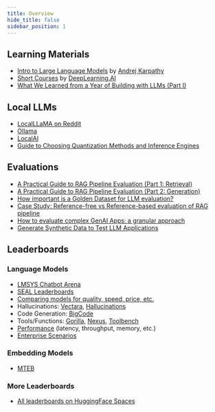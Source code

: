 ```yaml
---
title: Overview
hide_title: false
sidebar_position: 1
---
```


## Learning Materials
- [Intro to Large Language Models](https://www.youtube.com/watch?v=zjkBMFhNj_g) by [Andrej Karpathy](https://www.youtube.com/@AndrejKarpathy)
- [Short Courses](https://www.deeplearning.ai/short-courses/) by [DeepLearning.AI](https://www.deeplearning.ai/)
- [What We Learned from a Year of Building with LLMs (Part I)](https://www.oreilly.com/radar/what-we-learned-from-a-year-of-building-with-llms-part-i/)

## Local LLMs
- [LocalLLaMA on Reddit](https://www.reddit.com/r/LocalLLaMA/)
- [Ollama](https://ollama.com/)
- [LocalAI](https://localai.io/)
- [Guide to Choosing Quantization Methods and Inference Engines](https://www.reddit.com/r/LocalLLaMA/s/wZ3Sjifnqf)

## Evaluations
- [A Practical Guide to RAG Pipeline Evaluation (Part 1: Retrieval)](https://medium.com/relari/a-practical-guide-to-rag-pipeline-evaluation-part-1-27a472b09893)
- [A Practical Guide to RAG Pipeline Evaluation (Part 2: Generation)](https://medium.com/relari/a-practical-guide-to-rag-evaluation-part-2-generation-c79b1bde0f5d)
- [How important is a Golden Dataset for LLM evaluation?](https://medium.com/relari/how-important-is-a-golden-dataset-for-llm-pipeline-evaluation-4ef6deb14dc5)
- [Case Study: Reference-free vs Reference-based evaluation of RAG pipeline](https://medium.com/relari/case-study-reference-free-vs-reference-based-evaluation-of-rag-pipeline-9a49ef49866c)
- [How to evaluate complex GenAI Apps: a granular approach](https://medium.com/relari/how-to-evaluate-complex-genai-apps-a-granular-approach-0ab929d5b3e2)
- [Generate Synthetic Data to Test LLM Applications](https://medium.com/relari/generate-synthetic-data-to-test-llm-applications-4bffeb51b80e)

## Leaderboards

### Language Models
- [LMSYS Chatbot Arena](https://huggingface.co/spaces/lmsys/chatbot-arena-leaderboard)
- [SEAL Leaderboards](https://scale.com/leaderboard)
- [Comparing models for quality, speed, price, etc.](https://artificialanalysis.ai/)
- Hallucinations: [Vectara](https://huggingface.co/spaces/vectara/leaderboard), [Hallucinations](https://huggingface.co/spaces/hallucinations-leaderboard/leaderboard)
- Code Generation: [BigCode](https://huggingface.co/spaces/bigcode/bigcode-models-leaderboard)
- Tools/Functions: [Gorilla](https://gorilla.cs.berkeley.edu/leaderboard.html), [Nexus](https://huggingface.co/spaces/Nexusflow/Nexus_Function_Calling_Leaderboard), [Toolbench](https://huggingface.co/spaces/qiantong-xu/toolbench-leaderboard)
- [Performance](https://huggingface.co/spaces/optimum/llm-perf-leaderboard) (latency, throughput, memory, etc.)
- [Enterprise Scenarios](https://huggingface.co/spaces/PatronusAI/enterprise_scenarios_leaderboard)

### Embedding Models
- [MTEB](https://huggingface.co/spaces/mteb/leaderboard)

### More Leaderboards
- [All leaderboards on HuggingFace Spaces](https://huggingface.co/spaces?sort=likes&search=leaderboard)
